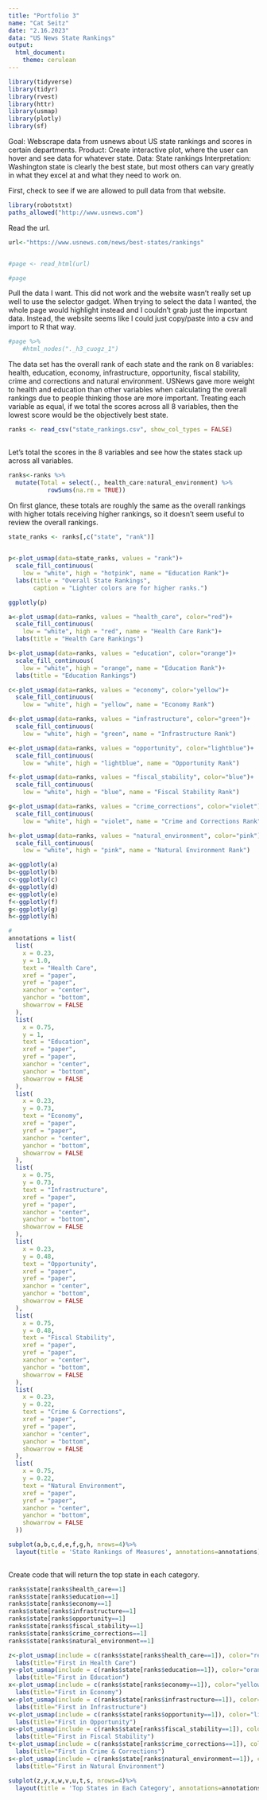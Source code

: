 ```yaml
---
title: "Portfolio 3"
name: "Cat Seitz"
date: "2.16.2023"
data: "US News State Rankings"
output: 
  html_document: 
    theme: cerulean
---
```



```r
library(tidyverse) 
library(tidyr)
library(rvest)
library(httr)
library(usmap)
library(plotly)
library(sf)
```

Goal: Webscrape data from usnews about US state rankings and scores in certain departments. 
Product: Create interactive plot, where the user can hover and see data for whatever state. 
Data: State rankings
Interpretation: Washington state is clearly the best state, but most others can vary greatly in what they excel at and what they need to work on. 


First, check to see if we are allowed to pull data from that website. 

```r

library(robotstxt)
paths_allowed("http://www.usnews.com")

```
Read the url. 

```r

url<-"https://www.usnews.com/news/best-states/rankings"


#page <- read_html(url)

#page


```

Pull the data I want. This did not work and the website wasn't really set up well to use the selector gadget. When trying to select the data I wanted, the whole page would highlight instead and I couldn't grab just the important data. Instead, the website seems like I could just copy/paste into a csv and import to R that way. 

```r

#page %>% 
    #html_nodes("._h3_cuogz_1")


```

The data set has the overall rank of each state and the rank on 8 variables: health, education, economy, infrastructure, opportunity, fiscal stability, crime and corrections and natural environment. USNews gave more weight to health and education than other variables when calculating the overall rankings due to people thinking those are more important. Treating each variable as equal, if we total the scores across all 8 variables, then the lowest score would be the objectively best state.


```r

ranks <- read_csv("state_rankings.csv", show_col_types = FALSE)
  
```

Let's total the scores in the 8 variables and see how the states stack up across all variables. 

```r

ranks<-ranks %>%
  mutate(Total = select(., health_care:natural_environment) %>% 
           rowSums(na.rm = TRUE))
```

On first glance, these totals are roughly the same as the overall rankings with higher totals receiving higher rankings, so it doesn't seem useful to review the overall rankings. 

```r

state_ranks <- ranks[,c("state", "rank")]
  

```


```r

p<-plot_usmap(data=state_ranks, values = "rank")+
  scale_fill_continuous(
    low = "white", high = "hotpink", name = "Education Rank")+
  labs(title = "Overall State Rankings",
       caption = "Lighter colors are for higher ranks.")

```

```r

ggplotly(p)

```

```r

a<-plot_usmap(data=ranks, values = "health_care", color="red")+
  scale_fill_continuous(
    low = "white", high = "red", name = "Health Care Rank")+
  labs(title = "Health Care Rankings")

b<-plot_usmap(data=ranks, values = "education", color="orange")+
  scale_fill_continuous(
    low = "white", high = "orange", name = "Education Rank")+
  labs(title = "Education Rankings")

c<-plot_usmap(data=ranks, values = "economy", color="yellow")+
  scale_fill_continuous(
    low = "white", high = "yellow", name = "Economy Rank")

d<-plot_usmap(data=ranks, values = "infrastructure", color="green")+
  scale_fill_continuous(
    low = "white", high = "green", name = "Infrastructure Rank")

e<-plot_usmap(data=ranks, values = "opportunity", color="lightblue")+
  scale_fill_continuous(
    low = "white", high = "lightblue", name = "Opportunity Rank")

f<-plot_usmap(data=ranks, values = "fiscal_stability", color="blue")+
  scale_fill_continuous(
    low = "white", high = "blue", name = "Fiscal Stability Rank")

g<-plot_usmap(data=ranks, values = "crime_corrections", color="violet")+
  scale_fill_continuous(
    low = "white", high = "violet", name = "Crime and Corrections Rank")

h<-plot_usmap(data=ranks, values = "natural_environment", color="pink")+
  scale_fill_continuous(
    low = "white", high = "pink", name = "Natural Environment Rank")


```


```r
a<-ggplotly(a)
b<-ggplotly(b)
c<-ggplotly(c)
d<-ggplotly(d)
e<-ggplotly(e)
f<-ggplotly(f)
g<-ggplotly(g)
h<-ggplotly(h)
```


```r
#
annotations = list( 
  list( 
    x = 0.23,  
    y = 1.0,  
    text = "Health Care",  
    xref = "paper",  
    yref = "paper",  
    xanchor = "center",  
    yanchor = "bottom",  
    showarrow = FALSE 
  ),  
  list( 
    x = 0.75,  
    y = 1,  
    text = "Education",  
    xref = "paper",  
    yref = "paper",  
    xanchor = "center",  
    yanchor = "bottom",  
    showarrow = FALSE 
  ),  
  list( 
    x = 0.23,  
    y = 0.73,  
    text = "Economy",  
    xref = "paper",  
    yref = "paper",  
    xanchor = "center",  
    yanchor = "bottom",  
    showarrow = FALSE 
  ),
  list( 
    x = 0.75,  
    y = 0.73,  
    text = "Infrastructure",  
    xref = "paper",  
    yref = "paper",  
    xanchor = "center",  
    yanchor = "bottom",  
    showarrow = FALSE 
  ),  
  list( 
    x = 0.23,  
    y = 0.48,  
    text = "Opportunity",  
    xref = "paper",  
    yref = "paper",  
    xanchor = "center",  
    yanchor = "bottom",  
    showarrow = FALSE 
  ),
  list( 
    x = 0.75,  
    y = 0.48,  
    text = "Fiscal Stability",  
    xref = "paper",  
    yref = "paper",  
    xanchor = "center",  
    yanchor = "bottom",  
    showarrow = FALSE 
  ),  
  list( 
    x = 0.23,  
    y = 0.22,  
    text = "Crime & Corrections",  
    xref = "paper",  
    yref = "paper",  
    xanchor = "center",  
    yanchor = "bottom",  
    showarrow = FALSE 
  ),
  list( 
    x = 0.75,  
    y = 0.22,  
    text = "Natural Environment",  
    xref = "paper",  
    yref = "paper",  
    xanchor = "center",  
    yanchor = "bottom",  
    showarrow = FALSE
  ))

subplot(a,b,c,d,e,f,g,h, nrows=4)%>% 
  layout(title = 'State Rankings of Measures', annotations=annotations)
  

```

Create code that will return the top state in each category. 

```r

ranks$state[ranks$health_care==1]
ranks$state[ranks$education==1]
ranks$state[ranks$economy==1]
ranks$state[ranks$infrastructure==1]
ranks$state[ranks$opportunity==1]
ranks$state[ranks$fiscal_stability==1]
ranks$state[ranks$crime_corrections==1]
ranks$state[ranks$natural_environment==1]

```

```r

z<-plot_usmap(include = c(ranks$state[ranks$health_care==1]), color="red", labels=TRUE)+
  labs(title="First in Health Care")
y<-plot_usmap(include = c(ranks$state[ranks$education==1]), color="orange", labels=TRUE)+
  labs(title="First in Education")
x<-plot_usmap(include = c(ranks$state[ranks$economy==1]), color="yellow", labels=TRUE)+
  labs(title="First in Economy")
w<-plot_usmap(include = c(ranks$state[ranks$infrastructure==1]), color="green", labels=TRUE)+
  labs(title="First in Infrastructure")
v<-plot_usmap(include = c(ranks$state[ranks$opportunity==1]), color="lightblue", labels=TRUE)+
  labs(title="First in Opportunity")
u<-plot_usmap(include = c(ranks$state[ranks$fiscal_stability==1]), color="blue", labels=TRUE)+
  labs(title="First in Fiscal Stability")
t<-plot_usmap(include = c(ranks$state[ranks$crime_corrections==1]), color="violet", labels=TRUE)+
  labs(title="First in Crime & Corrections")
s<-plot_usmap(include = c(ranks$state[ranks$natural_environment==1]), color="pink", labels=TRUE)+
  labs(title="First in Natural Environment")

```

```r

subplot(z,y,x,w,v,u,t,s, nrows=4)%>% 
  layout(title = 'Top States in Each Category', annotations=annotations)


```









